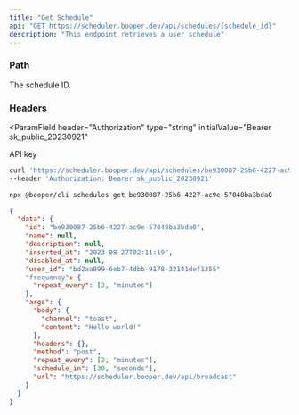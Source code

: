 ```yaml
---
title: "Get Schedule"
api: "GET https://scheduler.booper.dev/api/schedules/{schedule_id}"
description: "This endpoint retrieves a user schedule"
---
```


### Path

<ParamField path="schedule_id" type="string" required>
  The schedule ID.
</ParamField>

### Headers

<ParamField
  header="Authorization"
  type="string"
  initialValue="Bearer sk_public_20230921"
>
  API key
</ParamField>

<RequestExample>

```bash cURL
curl 'https://scheduler.booper.dev/api/schedules/be930087-25b6-4227-ac9e-57048ba3bda0' \
--header 'Authorization: Bearer sk_public_20230921'
```

```bash CLI
npx @booper/cli schedules get be930087-25b6-4227-ac9e-57048ba3bda0
```

</RequestExample>

<ResponseExample>

```json Response
{
  "data": {
    "id": "be930087-25b6-4227-ac9e-57048ba3bda0",
    "name": null,
    "description": null,
    "inserted_at": "2023-08-27T02:11:19",
    "disabled_at": null,
    "user_id": "bd2aa099-6eb7-4dbb-9178-32141def1355"
    "frequency": {
      "repeat_every": [2, "minutes"]
    },
    "args": {
      "body": {
        "channel": "toast",
        "content": "Hello world!"
      },
      "headers": {},
      "method": "post",
      "repeat_every": [2, "minutes"],
      "schedule_in": [30, "seconds"],
      "url": "https://scheduler.booper.dev/api/broadcast"
    }
  }
}
```

</ResponseExample>
